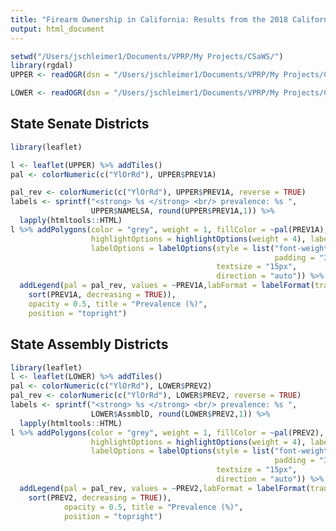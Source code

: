 ```yaml
---
title: "Firearm Ownership in California: Results from the 2018 California Safety and Wellbeing Survey (CSaWS)"
output: html_document
---
```


```r
setwd("/Users/jschleimer1/Documents/VPRP/My Projects/CSaWS/")
library(rgdal)
UPPER <- readOGR(dsn = "/Users/jschleimer1/Documents/VPRP/My Projects/CSaWS/", layer = "UPPER")

LOWER <- readOGR(dsn = "/Users/jschleimer1/Documents/VPRP/My Projects/CSaWS/", layer = "LOWER")


```


## State Senate Districts

```r

library(leaflet)

l <- leaflet(UPPER) %>% addTiles()
pal <- colorNumeric(c("YlOrRd"), UPPER$PREV1A)

pal_rev <- colorNumeric(c("YlOrRd"), UPPER$PREV1A, reverse = TRUE)
labels <- sprintf("<strong> %s </strong> <br/> prevalence: %s ",
                  UPPER$NAMELSA, round(UPPER$PREV1A,1)) %>%
  lapply(htmltools::HTML)
l %>% addPolygons(color = "grey", weight = 1, fillColor = ~pal(PREV1A), fillOpacity = 0.5,
                  highlightOptions = highlightOptions(weight = 4), label = labels,
                  labelOptions = labelOptions(style = list("font-weight" = "normal",
                                                           padding = "3px 8px"),
                                              textsize = "15px",
                                              direction = "auto")) %>%
  addLegend(pal = pal_rev, values = ~PREV1A,labFormat = labelFormat(transform = function(PREV1A) 
    sort(PREV1A, decreasing = TRUE)),
    opacity = 0.5, title = "Prevalence (%)",
    position = "topright")

```


## State Assembly Districts

```r


library(leaflet)
l <- leaflet(LOWER) %>% addTiles()
pal <- colorNumeric(c("YlOrRd"), LOWER$PREV2)
pal_rev <- colorNumeric(c("YlOrRd"), LOWER$PREV2, reverse = TRUE)
labels <- sprintf("<strong> %s </strong> <br/> prevalence: %s ",
                  LOWER$AssmblD, round(LOWER$PREV2,1)) %>%
  lapply(htmltools::HTML)
l %>% addPolygons(color = "grey", weight = 1, fillColor = ~pal(PREV2), fillOpacity = 0.5,
                  highlightOptions = highlightOptions(weight = 4), label = labels,
                  labelOptions = labelOptions(style = list("font-weight" = "normal",
                                                           padding = "3px 8px"),
                                              textsize = "15px",
                                              direction = "auto")) %>%
  addLegend(pal = pal_rev, values = ~PREV2,labFormat = labelFormat(transform = function(PREV2) 
    sort(PREV2, decreasing = TRUE)),
            opacity = 0.5, title = "Prevalence (%)",
            position = "topright")

```


